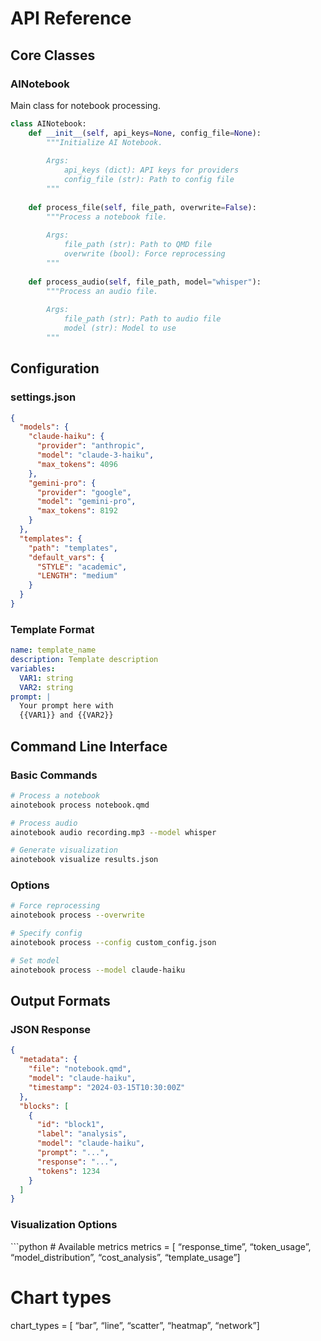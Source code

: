 # API Reference

## Core Classes

### AINotebook

Main class for notebook processing.

```python
class AINotebook:
    def __init__(self, api_keys=None, config_file=None):
        """Initialize AI Notebook.
        
        Args:
            api_keys (dict): API keys for providers
            config_file (str): Path to config file
        """
        
    def process_file(self, file_path, overwrite=False):
        """Process a notebook file.
        
        Args:
            file_path (str): Path to QMD file
            overwrite (bool): Force reprocessing
        """
        
    def process_audio(self, file_path, model="whisper"):
        """Process an audio file.
        
        Args:
            file_path (str): Path to audio file
            model (str): Model to use
        """
```

## Configuration

### settings.json

```json
{
  "models": {
    "claude-haiku": {
      "provider": "anthropic",
      "model": "claude-3-haiku",
      "max_tokens": 4096
    },
    "gemini-pro": {
      "provider": "google",
      "model": "gemini-pro",
      "max_tokens": 8192
    }
  },
  "templates": {
    "path": "templates",
    "default_vars": {
      "STYLE": "academic",
      "LENGTH": "medium"
    }
  }
}
```

### Template Format

```yaml
name: template_name
description: Template description
variables:
  VAR1: string
  VAR2: string
prompt: |
  Your prompt here with
  {{VAR1}} and {{VAR2}}
```

## Command Line Interface

### Basic Commands

```bash
# Process a notebook
ainotebook process notebook.qmd

# Process audio
ainotebook audio recording.mp3 --model whisper

# Generate visualization
ainotebook visualize results.json
```

### Options

```bash
# Force reprocessing
ainotebook process --overwrite

# Specify config
ainotebook process --config custom_config.json

# Set model
ainotebook process --model claude-haiku
```

## Output Formats

### JSON Response

```json
{
  "metadata": {
    "file": "notebook.qmd",
    "model": "claude-haiku",
    "timestamp": "2024-03-15T10:30:00Z"
  },
  "blocks": [
    {
      "id": "block1",
      "label": "analysis",
      "model": "claude-haiku",
      "prompt": "...",
      "response": "...",
      "tokens": 1234
    }
  ]
}
```

### Visualization Options

```python
# Available metrics
metrics = [
    "response_time",
    "token_usage",
    "model_distribution",
    "cost_analysis",
    "template_usage"
]

# Chart types
chart_types = [
    "bar",
    "line",
    "scatter",
    "heatmap",
    "network"
]